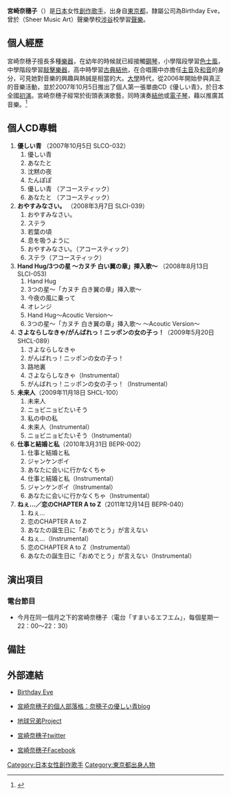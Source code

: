 {{blpsources|time=2019-08-25}}
{{Infobox Musician
| Name                = 宮崎奈穗子
| Background          = 女歌手
| Birth_name          = 
| Born                = {{bda|1986|4|10}}
| Died                =
| birthplace   = [[日本|日本]][[東京都|東京都]]
| Instrument          = [[電子琴|電子琴]]、[[結他|結他]]
| Genre               = [[J-POP|J-POP]]
| Occupation          = [[創作歌手|創作歌手]]
| Years_active        = 2006年至今
| Production          = Birthday Eve
| Associated_acts     =
| URL                 = [http://ameblo.jp/miyazakinahoko/page-1.html#main 奈穂子の優しい青blog]
}}
{{japanese|japanese=宮崎奈穂子|kana=みやざき なほこ|romaji=Miyazaki Nahoko}}

'''宮崎奈穗子'''（{{bd|1986年|4月10日||catIdx=Hashimoto Manami}}）是[[日本|日本]]女性[[創作歌手|創作歌手]]，出身自[[東京都|東京都]]，隸屬公司為Birthday Eve，曾於{{lang|ja|シアーミュージックアーツ}}（Sheer Music Art）聲樂學校[[涉谷|涉谷]]校學習[[聲樂|聲樂]]。

==個人經歷==
宮崎奈穗子擅長多種[[樂器|樂器]]，在幼年的時候就已經接觸[[鋼琴|鋼琴]]，小學階段學習[[色士風|色士風]]，中學階段學習[[敲擊樂器|敲擊樂器]]，高中時學習[[古典結他|古典結他]]，在合唱團中亦擔任[[主音|主音]]及[[和音|和音]]的身分，可見她對音樂的興趣與熱誠是相當的大。[[大學|大學]]時代，從2006年開始參與真正的音樂活動，並於2007年10月5日推出了個人第一張單曲CD《優しい青》，於日本全國[[初演|初演]]。宮崎奈穗子經常於街頭表演歌藝，同時演奏[[結他|結他]]或[[電子琴|電子琴]]，藉以推廣其音樂。<ref>{{Cite web |url=http://www.youtube.com/watch?v=fw2YbHnnOb8 |title=宮崎奈穗子於品川街頭演唱《Hand Hug》 |accessdate=2012-01-21 |archive-date=2016-09-29 |archive-url=https://web.archive.org/web/20160929235432/https://www.youtube.com/watch?v=fw2YbHnnOb8 |dead-url=no }}</ref>

==個人CD專輯 ==
# '''優しい青''' （2007年10月5日 SLCO-032）
## 優しい青
## あなたと
## 沈黙の夜
## たんぽぽ
## 優しい青 （アコースティック）
## あなたと （アコースティック）
# '''おやすみなさい。''' （2008年3月7日 SLCI-039）
## おやすみなさい。
## ステラ
## 若葉の頃
## 息を吸うように
## おやすみなさい。（アコースティック）
## ステラ（アコースティック）
# '''Hand Hug/3つの星 ～カヌチ 白い翼の章」挿入歌～''' （2008年8月13日 SLCI-053)
## Hand Hug
## 3つの星～「カヌチ 白き翼の章」挿入歌～ 
## 今夜の風に乗って 
## オレンジ 
## Hand Hug～Acoutic Version～ 
## 3つの星～「カヌチ 白き翼の章」挿入歌～ ～Acoutic Version～
# '''さよならしなきゃ/がんばれっ！ニッポンの女の子っ！'''（2009年5月20日 SHCL-089）
## さよならしなきゃ
## がんばれっ！ニッポンの女の子っ！
## 路地裏
## さよならしなきゃ（Instrumental）
## がんばれっ！ニッポンの女の子っ！（Instrumental）
# '''未来人'''（2009年11月18日 SHCL-100）
## 未来人
## ニョビニョビたいそう
## 私の中の私
## 未来人（Instrumental）
## ニョビニョビたいそう（Instrumental）
# '''仕事と結婚と私'''（2010年3月31日 BEPR-002）
## 仕事と結婚と私
## ジャンケンポイ
## あなたに会いに行かなくちゃ
## 仕事と結婚と私（Instrumental）
## ジャンケンポイ（Instrumental）
## あなたに会いに行かなくちゃ（Instrumental）
# '''ねぇ…／恋のCHAPTER A to Z'''（2011年12月14日 BEPR-040）
## ねぇ…
## 恋のCHAPTER A to Z
## あなたの誕生日に「おめでとう」が言えない
## ねぇ…（Instrumental）
## 恋のCHAPTER A to Z（Instrumental）
## あなたの誕生日に「おめでとう」が言えない（Instrumental）

==演出項目==
===電台節目===
* 今月在同一個月之下的宮崎奈穗子（電台「すまいるエフエム」，每個星期一22：00〜22：30）

==備註==
{{reflist}}

== 外部連結 ==
*{{ja}}[https://web.archive.org/web/20120306041729/http://www.be-inc.jp/ Birthday Eve]
*{{ja}}[http://ameblo.jp/miyazakinahoko/page-1.html#main 宮崎奈穗子的個人部落格：奈穂子の優しい青blog]{{Wayback|url=http://ameblo.jp/miyazakinahoko/page-1.html#main |date=20120705092757 }}
*{{ja}}[http://www.chikyukyodai.com/ 地球兄弟Project]{{Wayback|url=http://www.chikyukyodai.com/ |date=20120101222949 }}
*{{ja}}[https://twitter.com/Naho_Eve 宮崎奈穗子twitter]{{Wayback|url=https://twitter.com/Naho_Eve |date=20131026022731 }}
*{{ja}}[http://www.facebook.com/MiyazakiNahoko 宮崎奈穗子Facebook]

{{normdaten}}
{{DEFAULTSORT:Miyazaki Nahoko}}
[[Category:日本女性創作歌手|Category:日本女性創作歌手]]
[[Category:東京都出身人物|Category:東京都出身人物]]